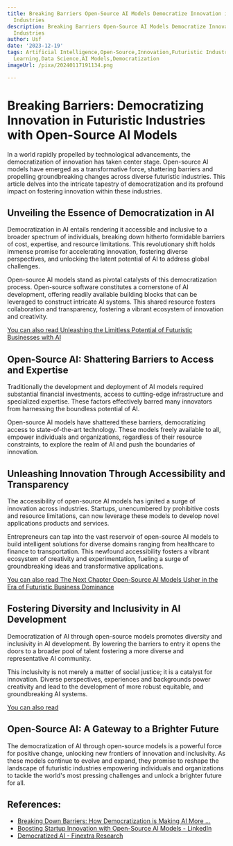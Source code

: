 ```yaml
---
title: Breaking Barriers Open-Source AI Models Democratize Innovation in Futuristic
  Industries
description: Breaking Barriers Open-Source AI Models Democratize Innovation in Futuristic
  Industries
author: Usf
date: '2023-12-19'
tags: Artificial Intelligence,Open-Source,Innovation,Futuristic Industries,Technology,Machine
  Learning,Data Science,AI Models,Democratization
imageUrl: /pixa/20240117191134.png

---
```

#  Breaking Barriers:  Democratizing Innovation in Futuristic Industries with Open-Source  AI Models


In a  world rapidly propelled by technological advancements, the democratization of innovation has taken center stage. Open-source AI  models have emerged as  a transformative force, shattering barriers and propelling groundbreaking changes across diverse futuristic industries. This article delves into the intricate tapestry of democratization and its profound impact on fostering innovation within these industries.

## Unveiling the Essence of Democratization in AI

Democratization in AI entails rendering it accessible and inclusive to a broader spectrum of individuals, breaking down hitherto formidable barriers of cost, expertise, and resource limitations.  This revolutionary shift holds  immense promise for accelerating innovation, fostering diverse perspectives, and unlocking the latent potential of AI to  address global challenges.

Open-source AI models stand as pivotal catalysts of this democratization process. Open-source  software constitutes  a cornerstone of AI  development, offering readily  available building blocks that can  be leveraged to construct intricate AI systems. This shared resource fosters collaboration and transparency,  fostering a  vibrant ecosystem  of innovation and creativity.

[You can also read Unleashing the Limitless  Potential of Futuristic Businesses with AI](Unleashing%20the%20Limitless%20Potential%20of%20Futuristic%20Businesses%20with%20AI)


## Open-Source  AI: Shattering Barriers to Access and Expertise

Traditionally the development and deployment of AI models required  substantial financial investments,  access to cutting-edge  infrastructure and specialized expertise. These factors effectively barred many innovators from harnessing the boundless potential of AI.

Open-source AI models have  shattered these barriers, democratizing access to state-of-the-art technology. These models freely available to all, empower individuals and organizations, regardless of their resource constraints,  to explore the realm of AI and push the boundaries of innovation.

##  Unleashing Innovation Through Accessibility and Transparency

The accessibility of  open-source AI models has ignited a surge  of innovation across industries. Startups, unencumbered by  prohibitive costs and resource limitations, can now leverage these models to develop novel applications products and services.

Entrepreneurs can  tap  into the vast reservoir  of open-source AI  models to build intelligent solutions for diverse domains  ranging from healthcare to finance to transportation.  This  newfound accessibility fosters a  vibrant ecosystem of creativity and experimentation, fueling a surge of groundbreaking ideas and transformative applications.

[You can also read The Next  Chapter Open-Source AI  Models Usher in the Era of Futuristic Business Dominance](The%20Next%20Chapter%20Open-Source%20AI%20Models%20Usher%20in%20the%20Era%20of%20Futuristic%20Business%20Dominance)


##  Fostering Diversity and Inclusivity in AI Development

Democratization of AI through open-source models  promotes diversity and inclusivity in AI  development. By lowering the barriers to entry it opens the doors to  a broader pool of talent  fostering a more diverse and representative  AI community.

This inclusivity is not merely a matter of social justice; it is a  catalyst for innovation.  Diverse perspectives, experiences and backgrounds power creativity and lead to the development of more robust equitable, and groundbreaking AI systems.

[You can also read ]()


## Open-Source AI: A Gateway to  a Brighter Future

The democratization of AI through open-source models is a powerful force for positive change, unlocking new frontiers of innovation and inclusivity. As these models continue to evolve and expand, they promise to reshape  the landscape of futuristic industries empowering individuals and organizations to tackle the world's most pressing challenges and  unlock a  brighter future for all.

## References:
- [Breaking Down Barriers: How Democratization is Making AI More ...](https://www.linkedin.com/pulse/breaking-down-barriers-how-democratization-making-ai-more-spair--djfee?trk=article-ssr-frontend-pulse_more-articles_related-content-card)
- [Boosting Startup Innovation with Open-Source AI Models - LinkedIn](https://www.linkedin.com/pulse/boosting-startup-innovation-open-source-ai-models-d%C3%A9j%C3%A0-partners?trk=article-ssr-frontend-pulse_more-articles_related-content-card)
- [Democratized AI - Finextra Research](https://www.finextra.com/blogposting/25520/democratized-ai)
